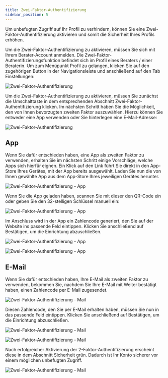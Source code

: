 ```yaml
---
title: Zwei-Faktor-Authentifizierung
sidebar_position: 5
---
```



Um unbefugten Zugriff auf Ihr Profil zu verhindern, können Sie eine Zwei-Faktor-Authentifizierung aktivieren und somit die Sicherheit Ihres Profils erhöhen.

Um die Zwei-Faktor-Authentifizierung zu aktivieren, müssen Sie sich mit Ihrem Berater-Account anmelden. Die Zwei-Faktor-Authentifizierungsfunktion befindet sich im Profil eines Beraters / einer Beraterin. Um zum Menüpunkt <UIElement>Profil</UIElement> zu gelangen, klicken Sie auf den zugehörigen Button in der Navigationsleiste und anschließend auf den Tab <UIElement>Einstellungen</UIElement>:

![Zwei-Faktor-Authentifizierung](../../../static/img/images-onlineberatung/02_Ersteinrichtung/08_Screenshot.png)

Um die Zwei-Faktor-Authentifizierung zu aktivieren, müssen Sie zunächst die Umschalttaste in dem entsprechenden Abschnitt <UIElement>Zwei-Faktor-Authentifizierung</UIElement> klicken. Im nächsten Schritt haben Sie die Möglichkeit, den von Ihnen bevorzugten zweiten Faktor auszuwählen. Hierzu können Sie entweder eine App verwenden oder Sie hinterlegen eine E-Mail-Adresse:

![Zwei-Faktor-Authentifizierung](../../../static/img/images-onlineberatung/02_Ersteinrichtung/09_Screenshot.png)

## App

Wenn Sie dafür entschieden haben, eine App als zweiten Faktor zu verwenden, erhalten Sie im nächsten Schritt einige Vorschläge, welche Apps sich hierfür eignen. Ein Klick auf den Link führt Sie direkt in den App-Store Ihres Gerätes, mit der App bereits ausgewählt. Laden Sie nun die von Ihnen gewählte App aus dem App-Store Ihres jeweiligen Gerätes herunter.

![Zwei-Faktor-Authentifizierung - App](../../../static/img/images-onlineberatung/02_Ersteinrichtung/10_Screenshot.png)

Wenn Sie die App geladen haben, scannen Sie mit dieser den QR-Code ein oder geben Sie den 32-stelligen Schlüssel manuell ein:

![Zwei-Faktor-Authentifizierung - App](../../../static/img/images-onlineberatung/02_Ersteinrichtung/11_Screenshot.png)

Im Anschluss wird in der App ein Zahlencode generiert, den Sie auf der Website ins passende Feld eintippen. Klicken Sie anschließend auf <UIElement>Bestätigen</UIElement>, um die Einrichtung abzuschließen.

![Zwei-Faktor-Authentifizierung - App](../../../static/img/images-onlineberatung/02_Ersteinrichtung/12_Screenshot.png)

![Zwei-Faktor-Authentifizierung - App](../../../static/img/images-onlineberatung/02_Ersteinrichtung/13_Screenshot.png)

## E-Mail

Wenn Sie dafür entschieden haben, Ihre E-Mail als zweiten Faktor zu verwenden, bekommen Sie, nachdem Sie Ihre E-Mail mit <UIElement>Weiter</UIElement> bestätigt haben, einen Zahlencode per E-Mail zugesendet.

![Zwei-Faktor-Authentifizierung - Mail](../../../static/img/images-onlineberatung/02_Ersteinrichtung/14_Screenshot.png)

Diesen Zahlencode, den Sie per E-Mail erhalten haben, müssen Sie nun in das passende Feld eintippen. Klicken Sie anschließend auf <UIElement>Bestätigen</UIElement>, um die Einrichtung abzuschließen.

![Zwei-Faktor-Authentifizierung - Mail](../../../static/img/images-onlineberatung/02_Ersteinrichtung/15_Screenshot.png)

![Zwei-Faktor-Authentifizierung - Mail](../../../static/img/images-onlineberatung/02_Ersteinrichtung/16_Screenshot.png)

Nach erfolgreicher Aktivierung der 2-Faktor-Authentifizierung erscheint diese in dem Abschnitt <UIElement>Sicherheit</UIElement> grün. Dadurch ist Ihr Konto sicherer vor einem möglichen unbefugten Zugriff.

![Zwei-Faktor-Authentifizierung - Mail](../../../static/img/images-onlineberatung/02_Ersteinrichtung/17_Screenshot.png)
